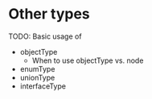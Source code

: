 # Other types

TODO: Basic usage of

- objectType
  - When to use objectType vs. node
- enumType
- unionType
- interfaceType